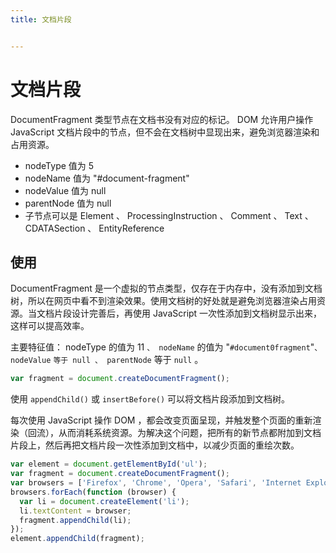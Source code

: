 ```yaml
---
title: 文档片段


---
```


# 文档片段

DocumentFragment 类型节点在文档书没有对应的标记。 DOM 允许用户操作 JavaScript 文档片段中的节点，但不会在文档树中显现出来，避免浏览器渲染和占用资源。

- nodeType 值为 5
- nodeName 值为 "#document-fragment"
- nodeValue 值为 null
- parentNode 值为 null
- 子节点可以是 Element 、 ProcessingInstruction 、 Comment 、 Text 、 CDATASection 、 EntityReference

## 使用

DocumentFragment 是一个虚拟的节点类型，仅存在于内存中，没有添加到文档树，所以在网页中看不到渲染效果。使用文档树的好处就是避免浏览器渲染占用资源。当文档片段设计完善后，再使用 JavaScript 一次性添加到文档树显示出来，这样可以提高效率。

主要特征值： nodeType 的值为 11 `、 nodeName` 的值为 "`#document0fragment`"`、 nodeValue` `等于 null 、 parentNode` 等于 `null` 。

```js
var fragment = document.createDocumentFragment();
```

使用 `appendChild()` 或 `insertBefore()` 可以将文档片段添加到文档树。

每次使用 JavaScript 操作 DOM ，都会改变页面呈现，并触发整个页面的重新渲染（回流），从而消耗系统资源。为解决这个问题，把所有的新节点都附加到文档片段上，然后再把文档片段一次性添加到文档中，以减少页面的重绘次数。

```js
var element = document.getElementById('ul');
var fragment = document.createDocumentFragment();
var browsers = ['Firefox', 'Chrome', 'Opera', 'Safari', 'Internet Explorer'];
browsers.forEach(function (browser) {
  var li = document.createElement('li');
  li.textContent = browser;
  fragment.appendChild(li);
});
element.appendChild(fragment);
```

            